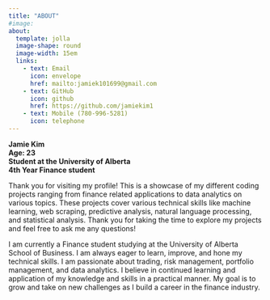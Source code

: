 ```yaml
---
title: "ABOUT"
#image: 
about: 
  template: jolla
  image-shape: round
  image-width: 15em
  links: 
    - text: Email
      icon: envelope
      href: mailto:jamiek101699@gmail.com
    - text: GitHub
      icon: github
      href: https://github.com/jamiekim1
    - text: Mobile (780-996-5281)
      icon: telephone
---
```


 **Jamie Kim** <br>
 **Age: 23** <br>
 **Student at the University of Alberta** <br>
 **4th Year Finance student** <br>

Thank you for visiting my profile! This is a showcase of my different coding projects ranging from finance related applications to data analytics on various topics. These projects cover various technical skills like machine learning, web scraping, predictive analysis, natural language processing, and statistical analysis. Thank you for taking the time to explore my projects and feel free to ask me any questions!

I am currently a Finance student studying at the University of Alberta School of Business. I am always eager to learn, improve, and hone my technical skills. I am passionate about trading, risk management, portfolio management, and data analytics. I believe in continued learning and application of my knowledge and skills in a practical manner. My goal is to grow and take on new challenges as I build a career in the finance industry.
